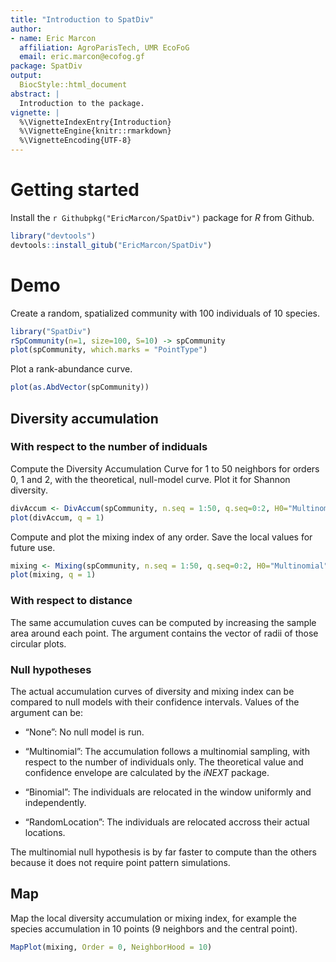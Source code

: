 ```yaml
---
title: "Introduction to SpatDiv"
author:
- name: Eric Marcon
  affiliation: AgroParisTech, UMR EcoFoG
  email: eric.marcon@ecofog.gf
package: SpatDiv
output:
  BiocStyle::html_document
abstract: |
  Introduction to the package.
vignette: |
  %\VignetteIndexEntry{Introduction}
  %\VignetteEngine{knitr::rmarkdown}
  %\VignetteEncoding{UTF-8}
---
```


# Getting started

Install the `r Githubpkg("EricMarcon/SpatDiv")` package for _R_ from Github.

```r
library("devtools")
devtools::install_gitub("EricMarcon/SpatDiv")
```


# Demo

Create a random, spatialized community with 100 individuals of 10 species.

```r
library("SpatDiv")
rSpCommunity(n=1, size=100, S=10) -> spCommunity
plot(spCommunity, which.marks = "PointType")
```

Plot a rank-abundance curve.

```r
plot(as.AbdVector(spCommunity))
```

## Diversity accumulation

### With respect to the number of indiduals

Compute the Diversity Accumulation Curve for 1 to 50 neighbors for orders 0, 1 and 2, with the theoretical, null-model curve.
Plot it for Shannon diversity.

```r
divAccum <- DivAccum(spCommunity, n.seq = 1:50, q.seq=0:2, H0="Multinomial")
plot(divAccum, q = 1)
```

Compute and plot the mixing index of any order.
Save the local values for future use.

```r
mixing <- Mixing(spCommunity, n.seq = 1:50, q.seq=0:2, H0="Multinomial", Individual = TRUE)
plot(mixing, q = 1)
```
### With respect to distance

The same accumulation cuves can be computed by increasing the sample area around each point.
The argument \code{r.seq} contains the vector of radii of those circular plots.


### Null hypotheses

The actual accumulation curves of diversity and mixing index can be compared to null models with their confidence intervals.
Values of the argument \code{H0} can be:

- "None": No null model is run.

- "Multinomial": The accumulation follows a multinomial sampling, with respect to the number of individuals only. The theoretical value and confidence envelope are calculated by the _iNEXT_ package.

- "Binomial": The individuals are relocated in the window uniformly and independently.

- "RandomLocation": The individuals are relocated accross their actual locations.

The multinomial null hypothesis is by far faster to compute than the others because it does not require point pattern simulations.


## Map

Map the local diversity accumulation or mixing index, for example the species accumulation in 10 points (9 neighbors and the central point).

```r
MapPlot(mixing, Order = 0, NeighborHood = 10)
```
